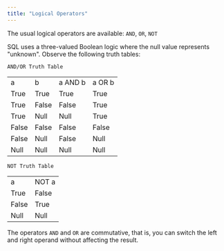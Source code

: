 ```yaml
---
title: "Logical Operators"
---
```


<div id="logical_operators" class="registered_link"></div>

The usual logical operators are available: `AND`, `OR`, `NOT`

SQL uses a three-valued Boolean logic where the null value represents "unknown". Observe the following truth tables:

`AND/OR Truth Table`

|       |       |         |        |
| ----- | ----- | ------- | ------ |
| a     | b     | a AND b | a OR b |
| True  | True  | True    | True   |
| True  | False | False   | True   |
| True  | Null  | Null    | True   |
| False | False | False   | False  |
| False | Null  | False   | Null   |
| Null  | Null  | Null    | Null   |

`NOT Truth Table`

|       |       |
| ----- | ----- |
| a     | NOT a |
| True  | False |
| False | True  |
| Null  | Null  |

The operators `AND` and `OR` are commutative, that is, you can switch the left and right operand without affecting the result.

